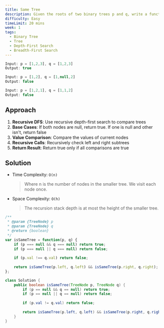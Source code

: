 ```yaml
---
title: Same Tree
description: Given the roots of two binary trees p and q, write a function to check if they are the same or not. Two binary trees are considered the same if they are structurally identical, and the nodes have the same value.
difficulty: Easy
timeLimit: 20 mins
week: 1
tags:
  - Binary Tree
  - Tree
  - Depth-First Search
  - Breadth-First Search
---
```


```js title="Example"
Input: p = [1,2,3], q = [1,2,3]
Output: true

Input: p = [1,2], q = [1,null,2]
Output: false

Input: p = [1,2,1], q = [1,1,2]
Output: false
```

## Approach

1. **Recursive DFS**: Use recursive depth-first search to compare trees
2. **Base Cases**: If both nodes are null, return true. If one is null and other isn't, return false
3. **Value Comparison**: Compare the values of current nodes
4. **Recursive Calls**: Recursively check left and right subtrees
5. **Return Result**: Return true only if all comparisons are true

## Solution

- Time Complexity: `O(n)`
  > Where n is the number of nodes in the smaller tree. We visit each node once.
- Space Complexity: `O(h)`
  > The recursion stack depth is at most the height of the smaller tree.

```js tab="JavaScript"
/**
 * @param {TreeNode} p
 * @param {TreeNode} q
 * @return {boolean}
 */
var isSameTree = function(p, q) {
    if (p === null && q === null) return true;
    if (p === null || q === null) return false;
    
    if (p.val !== q.val) return false;
    
    return isSameTree(p.left, q.left) && isSameTree(p.right, q.right);
};
```

```java tab="Java"
class Solution {
    public boolean isSameTree(TreeNode p, TreeNode q) {
        if (p == null && q == null) return true;
        if (p == null || q == null) return false;
        
        if (p.val != q.val) return false;
        
        return isSameTree(p.left, q.left) && isSameTree(p.right, q.right);
    }
}
```
